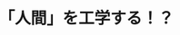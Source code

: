 ﻿---
title: "「人間」を工学する！？"
category: "工学院"
vol: 36
interviewee: "伊藤 謙治 "
url: ""
tags: ["環境","工学","人間","機械","運動"]
pdf: "36-1.pdf"
career: ""
preface: "人間が機械や環境とうまく接していくための学問である人間工学を扱う。新幹線を運転する際の眼球運動などを測定して人間の動作をシュミレートし、安全性の向上に役立てる。"
---
